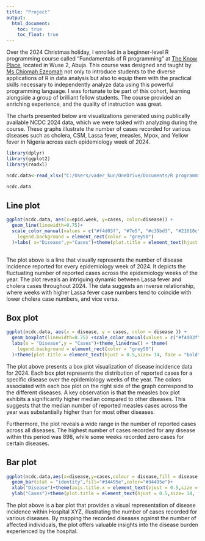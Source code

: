 ---
title: "Project"
output: 
  html_document:
    toc: true
    toc_float: true
---

Over the 2024 Christmas holiday, I enrolled in a beginner-level R programming course called "Fundamentals of R programming" at [The Know Place](https://theknowplace.github.io), located in Wuse 2, Abuja. This course was designed and taught by [Ms Chiomah Ezeomah](https://chiomahezeomah.github.io) not only to introduce students to the diverse applications of R in data analysis but also to equip them with the practical skills necessary to independently analyze data using this powerful programming language. I was fortunate to be part of this cohort, learning alongside a group of brilliant fellow students. The course provided an enriching experience, and the quality of instruction was great.

The charts presented below are visualizations generated using publically available NCDC 2024 data, which we were tasked with analyzing during the course. These graphs illustrate the number of cases recorded for various diseases such as cholera, CSM, Lassa fever, measles, Mpox, and Yellow fever in Nigeria across each epidemiology week of 2024.

```{r,include=FALSE}
library(dplyr)
library(ggplot2)
library(readxl)
```

```{r,include=FALSE}
ncdc.data<-read_xlsx("C:/Users/vader_kun/OneDrive/Documents/R programming course/ncdc_2024.xlsx",sheet=1)
```


```{r,include=FALSE}
ncdc.data
```

## Line plot
```{r,echo=FALSE}
ggplot(ncdc.data, aes(x=epid.week, y=cases, color=disease)) + 
  geom_line(linewidth=0.75)+
  scale_color_manual(values = c("#f4d03f", "#7e5", "#c39bd3", "#21618c","#CD5C5C","#f5b7b1"),labels=c("Cholera","CS Meningitis","Lassa Fever","Measles","Mpox","Yellow Fever"))+theme_linedraw()+theme(
    legend.background = element_rect(color = "grey50")
  )+labs( x="Disease",y="Cases")+theme(plot.title = element_text(hjust = 0.5,size= 14, face = "bold"))
  

```



The plot above is a line that visually represents the number of disease incidence reported for every epidemiology week of 2024. It depicts the fluctuating number of reported cases across the epidemiology weeks of the year. The plot reveals an intriguing dynamic between Lassa fever and cholera cases throughout 2024. The data suggests an inverse relationship, where weeks with higher Lassa fever case numbers tend to coincide with lower cholera case numbers, and vice versa.

## Box plot
```{r,echo=FALSE}
ggplot(ncdc.data, aes(x = disease, y = cases, color = disease )) +
  geom_boxplot(linewidth=0.75) +scale_color_manual(values = c("#f4d03f", "#7e5", "#c39bd3", "#21618c","#CD5C5C","#f5b7b1"), labels=c("Cholera","CS Meningitis","Lassa Fever","Measles","Mpox","Yellow Fever"))+
  labs(x = "Disease",y = "Cases")+theme_linedraw() + theme(
    legend.background = element_rect(color = "grey50")
  )+theme(plot.title = element_text(hjust = 0.5,size= 14, face = "bold"))+scale_x_discrete(labels=c("Cholera","CS Meningitis","Lassa Fever","Measles","Mpox","Yellow Fever"))
```



The plot above presents a box plot visualization of disease incidence data for 2024. Each box plot represents the distribution of reported cases for a specific disease over the epidemiology weeks of the year. The colors associated with each box plot on the right side of the graph correspond to the different diseases. A key observation is that the measles box plot exhibits a significantly higher median compared to other diseases. This suggests that the median number of reported measles cases across the year was substantially higher than for most other diseases.

Furthermore, the plot reveals a wide range in the number of reported cases across all diseases. The highest number of cases recorded for any disease within this period was 898, while some weeks recorded zero cases for certain diseases.



## Bar plot
```{r,echo=FALSE}
ggplot(ncdc.data,aes(x=disease,y=cases,colour = disease,fill = disease ))+
  geom_bar(stat = "identity",fill="#34495e",color="#34495e")+
  xlab("Disease")+theme(axis.title.x = element_text(vjust = 0.5,size = 12,face = "bold"))+
  ylab("Cases")+theme(plot.title = element_text(hjust = 0.5,size= 14, face = "bold"))+theme(plot.title = element_text(hjust = 0.5,size= 14, face = "bold"))+scale_x_discrete(labels=c("Cholera","CS Meningitis","Lassa Fever","Measles","Mpox","Yellow Fever"))+coord_flip()+theme_linedraw()
```

The plot above is a bar plot that provides a visual representation of disease incidence within Hospital XYZ, illustrating the number of cases recorded for various diseases. By mapping the recorded diseases against the number of affected individuals, the plot offers valuable insights into the disease burden experienced by the hospital.